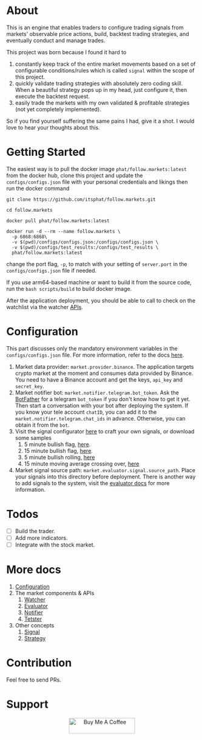 # About

This is an engine that enables traders to configure trading signals from markets' observable price actions, build, backtest trading strategies, and eventually conduct and manage trades.

This project was born because I found it hard to
1. constantly keep track of the entire market movements based on a set of configurable conditions/rules which is called `signal` within the scope of this project.
2. quickly validate trading strategies with absolutely zero coding skill. When a beautiful strategy pops up in my head, just configure it, then execute the backtest request.
3. easily trade the markets with my own validated & profitable strategies (not yet completely implemented).

So if you find yourself suffering the same pains I had, give it a shot. I would love to hear your thoughts about this.

# Getting Started

The easiest way is to pull the docker image `phat/follow.markets:latest` from the docker hub, clone this project and update the `configs/configs.json` file with your personal credentials and likings then run the docker command 

```
git clone https://github.com/itsphat/follow.markets.git

cd follow.markets

docker pull phat/follow.markets:latest

docker run -d --rm --name follow.markets \
  -p 6868:6868\
  -v $(pwd)/configs/configs.json:/configs/configs.json \
  -v $(pwd)/configs/test_results:/configs/test_results \
  phat/follow.markets:latest
```

change the port flag, `-p`, to match with your setting of `server.port` in the `configs/configs.json` file if needed.

If you use arm64-based machine or want to build it from the source code, run the `bash scripts/build` to build docker image.

After the application deployment, you should be able to call to check on the watchlist via the watcher [APIs](https://docs.follow.markets/market-components-and-apis/watcher#get-the-list-of-runners-that-being-watched-from-the-watcher).

# Configuration

This part discusses only the mandatory environment variables in the `configs/configs.json` file. For more information, refer to the docs [here](https://docs.follow.markets/followmarkets/configuration).

1. Market data provider: `market.provider.binance`. The application targets crypto market at the moment and consumes data provided by Binance. You need to have a Binance account and get the keys, `api_key` and `secret_key`. 
2. Market notifier bot: `market.notifier.telegram.bot_token`. Ask the [BotFather](https://core.telegram.org/bots) for a telegram `bot_token` if you don't know how to get it yet. Then start a conversation with your bot after deploying the system. If you know your tele account `chatID`, you can add it to the `market.notifier.telegram.chat_ids` in advance. Otherwise, you can obtain it from the `bot`.
3. Visit the signal configurator [here](https://follow.markets) to craft your own signals, or download some samples
    1. 5 minute bullish flag, [here](https://follow.markets/signals/5m_bullish_flag).
    2. 15 minute bullish flag, [here](https://follow.markets/signals/15m_bullish_flag).
    3. 5 minute bullish rolling, [here](https://follow.markets/signals/5m_bullish_rolling)
    4. 15 minute moving average crossing over, [here](https://follow.markets/signals/15m_ma_cross_over)
4. Market signal source path: `market.evaluator.signal.source_path`. Place your signals into this directory before deployment. There is another way to add signals to the system, visit the [evaluator docs](https://github.com/itsphat/follow.markets/blob/docs/docs/evaluator.mdx#evaluator) for more information.

# Todos 
- [ ] Build the trader.
- [ ] Add more indicators.
- [ ] Integrate with the stock market.

# More docs 
1. [Configuration](https://docs.follow.markets/followmarkets/configuration)
2. The market components & APIs 
    1. [Watcher](https://docs.follow.markets/market-components-and-apis/watcher)
    2. [Evaluator](https://docs.follow.markets/market-components-and-apis/evaluator)
    4. [Notifier](https://docs.follow.markets/market-components-and-apis/notifier)
    5. [Tetster](https://docs.follow.markets/market-components-and-apis/tester)
3. Other concepts 
    1. [Signal](https://docs.follow.markets/other-concepts/signal)
    2. [Strategy](https://docs.follow.markets/other-concepts/strategy)

# Contribution
Feel free to send PRs.

# Support
<p align="center">
    <a href="https://www.buymeacoffee.com/phat" target="_blank"><img src="https://cdn.buymeacoffee.com/buttons/default-green.png" alt="Buy Me A Coffee" height="41" width="174"></a>
</p>

